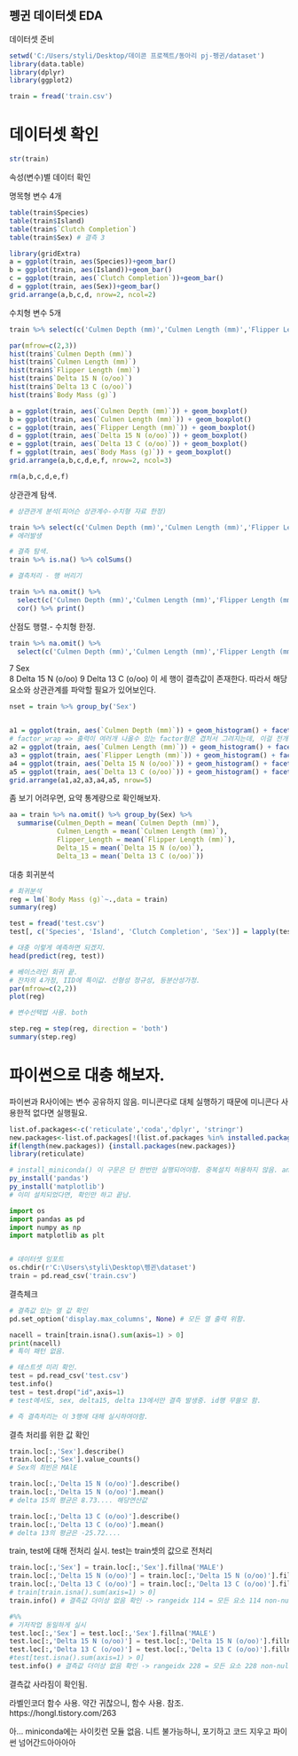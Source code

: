 ## 펭귄 데이터셋 EDA

데이터셋 준비

```r
setwd('C:/Users/styli/Desktop/데이콘 프로젝트/동아리 pj-펭귄/dataset')
library(data.table)
library(dplyr)
library(ggplot2)

train = fread('train.csv')
```

# 데이터셋 확인

```r
str(train)
```
속성(변수)별 데이터 확인

명목형 변수 4개
```r
table(train$Species)
table(train$Island)
table(train$`Clutch Completion`)
table(train$Sex) # 결측 3
```
```r
library(gridExtra)
a = ggplot(train, aes(Species))+geom_bar()
b = ggplot(train, aes(Island))+geom_bar()
c = ggplot(train, aes(`Clutch Completion`))+geom_bar()
d = ggplot(train, aes(Sex))+geom_bar()
grid.arrange(a,b,c,d, nrow=2, ncol=2)
```

수치형 변수 5개

```r
train %>% select(c('Culmen Depth (mm)','Culmen Length (mm)','Flipper Length (mm)','Delta 15 N (o/oo)','Delta 13 C (o/oo)','Body Mass (g)')) %>% summary()
```

```r
par(mfrow=c(2,3))
hist(train$`Culmen Depth (mm)`)
hist(train$`Culmen Length (mm)`)
hist(train$`Flipper Length (mm)`)
hist(train$`Delta 15 N (o/oo)`)
hist(train$`Delta 13 C (o/oo)`)
hist(train$`Body Mass (g)`)
```
```r
a = ggplot(train, aes(`Culmen Depth (mm)`)) + geom_boxplot()
b = ggplot(train, aes(`Culmen Length (mm)`)) + geom_boxplot()
c = ggplot(train, aes(`Flipper Length (mm)`)) + geom_boxplot()
d = ggplot(train, aes(`Delta 15 N (o/oo)`)) + geom_boxplot()
e = ggplot(train, aes(`Delta 13 C (o/oo)`)) + geom_boxplot()
f = ggplot(train, aes(`Body Mass (g)`)) + geom_boxplot()
grid.arrange(a,b,c,d,e,f, nrow=2, ncol=3)

rm(a,b,c,d,e,f)
```

상관관계 탐색.
```r

# 상관관게 분석(피어슨 상관계수-수치형 자료 한정)

train %>% select(c('Culmen Depth (mm)','Culmen Length (mm)','Flipper Length (mm)','Delta 15 N (o/oo)','Delta 13 C (o/oo)','Body Mass (g)')) %>% cor()
# 에러발생

# 결측 탐색.
train %>% is.na() %>% colSums()

# 결측처리 - 행 버리기

train %>% na.omit() %>% 
  select(c('Culmen Depth (mm)','Culmen Length (mm)','Flipper Length (mm)','Delta 15 N (o/oo)','Delta 13 C (o/oo)','Body Mass (g)')) %>% 
  cor() %>% print()

```
산점도 행렬.- 수치형 한정.
```r
train %>% na.omit() %>% 
  select(c('Culmen Depth (mm)','Culmen Length (mm)','Flipper Length (mm)','Delta 15 N (o/oo)','Delta 13 C (o/oo)','Body Mass (g)')) %>% plot()


```
 7   Sex              
 8   Delta 15 N (o/oo) 
 9   Delta 13 C (o/oo)
이 세 행이 결측값이 존재한다.
따라서 해당 요소와 상관관계를 파악할 필요가 있어보인다.
```r
nset = train %>% group_by('Sex')


a1 = ggplot(train, aes(`Culmen Depth (mm)`)) + geom_histogram() + facet_wrap(Sex~., ncol=3)
# factor_wrap => 출력이 여러개 나올수 있는 factor형은 겹처서 그려지는데, 이걸 전개해서 그리는것.
a2 = ggplot(train, aes(`Culmen Length (mm)`)) + geom_histogram() + facet_wrap(Sex~., ncol=3)
a3 = ggplot(train, aes(`Flipper Length (mm)`)) + geom_histogram() + facet_wrap(Sex~., ncol=3)
a4 = ggplot(train, aes(`Delta 15 N (o/oo)`)) + geom_histogram() + facet_wrap(Sex~., ncol=3)
a5 = ggplot(train, aes(`Delta 13 C (o/oo)`)) + geom_histogram() + facet_wrap(Sex~., ncol=3)
grid.arrange(a1,a2,a3,a4,a5, nrow=5)

```
좀 보기 어려우면, 요약 통계량으로 확인해보자.
```r
aa = train %>% na.omit() %>% group_by(Sex) %>% 
  summarise(Culmen_Depth = mean(`Culmen Depth (mm)`),
            Culmen_Length = mean(`Culmen Length (mm)`),
            Flipper_Length = mean(`Flipper Length (mm)`),
            Delta_15 = mean(`Delta 15 N (o/oo)`),
            Delta_13 = mean(`Delta 13 C (o/oo)`))

```





대충 회귀분석

```r
# 회귀분석
reg = lm(`Body Mass (g)`~.,data = train)
summary(reg)

test = fread('test.csv')
test[, c('Species', 'Island', 'Clutch Completion', 'Sex')] = lapply(test[ , c('Species', 'Island', 'Clutch Completion', 'Sex')], factor)

# 대충 이렇게 예측하면 되겠지.
head(predict(reg, test))

# 베이스라인 회귀 끝.
# 잔차의 4가정, IID에 특이값. 선형성 정규성, 등분산성가정.
par(mfrow=c(2,2))
plot(reg)

# 변수선택법 사용. both

step.reg = step(reg, direction = 'both')
summary(step.reg)

```



# 파이썬으로 대충 해보자.

파이썬과 R사이에는 변수 공유하지 않음. 미니콘다로 대체 실행하기 때문에
미니콘다 사용한적 없다면 실행필요.
```r
list.of.packages<-c('reticulate','coda','dplyr', 'stringr')
new.packages<-list.of.packages[!(list.of.packages %in% installed.packages()[,"Package"])]
if(length(new.packages)) {install.packages(new.packages)}
library(reticulate)

# install_miniconda() 이 구문은 단 한번만 실행되어야함. 중복설치 허용하지 않음. anaconda-spyder, pycharm 사용시 설치되었을 수도 있음.
py_install('pandas')
py_install('matplotlib')
# 이미 설치되었다면, 확인만 하고 끝남.
```



```python
import os
import pandas as pd
import numpy as np
import matplotlib as plt


# 데이터셋 임포트
os.chdir(r'C:\Users\styli\Desktop\펭귄\dataset')
train = pd.read_csv('train.csv')

```

결측체크

```python
# 결측값 있는 열 값 확인
pd.set_option('display.max_columns', None) # 모든 열 출력 위함.

nacell = train[train.isna().sum(axis=1) > 0]
print(nacell)
# 특이 패턴 없음.
```

```python
# 테스트셋 미리 확인.
test = pd.read_csv('test.csv')
test.info()
test = test.drop("id",axis=1)
# test에서도, sex, delta15, delta 13에서만 결측 발생중. id행 무쓸모 함.

# 즉 결측처리는 이 3행에 대해 실시하여야함.
```

결측 처리를 위한 값 확인
```python
train.loc[:,'Sex'].describe()
train.loc[:,'Sex'].value_counts()
# Sex의 최빈은 MAlE

train.loc[:,'Delta 15 N (o/oo)'].describe()
train.loc[:,'Delta 15 N (o/oo)'].mean()
# delta 15의 평균은 8.73.... 해당연산값

train.loc[:,'Delta 13 C (o/oo)'].describe()
train.loc[:,'Delta 13 C (o/oo)'].mean()
# delta 13의 평균은 -25.72....
```
train, test에 대해 전처리 실시. test는 train셋의 값으로 전처리
```python
train.loc[:,'Sex'] = train.loc[:,'Sex'].fillna('MALE')
train.loc[:,'Delta 15 N (o/oo)'] = train.loc[:,'Delta 15 N (o/oo)'].fillna(train.loc[:,'Delta 15 N (o/oo)'].mean())
train.loc[:,'Delta 13 C (o/oo)'] = train.loc[:,'Delta 13 C (o/oo)'].fillna(train.loc[:,'Delta 13 C (o/oo)'].mean())
# train[train.isna().sum(axis=1) > 0]
train.info() # 결측값 더이상 없음 확인 -> rangeidx 114 = 모든 요소 114 non-null으로 확인됨.

#%%
# 기저작업 동일하게 실시
test.loc[:,'Sex'] = test.loc[:,'Sex'].fillna('MALE')
test.loc[:,'Delta 15 N (o/oo)'] = test.loc[:,'Delta 15 N (o/oo)'].fillna(train.loc[:,'Delta 15 N (o/oo)'].mean())
test.loc[:,'Delta 13 C (o/oo)'] = test.loc[:,'Delta 13 C (o/oo)'].fillna(train.loc[:,'Delta 13 C (o/oo)'].mean())
#test[test.isna().sum(axis=1) > 0]
test.info() # 결측값 더이상 없음 확인 -> rangeidx 228 = 모든 요소 228 non-null으로 확인됨.
```
결측값 사라짐이 확인됨.

라벨인코더 함수 사용.
약간 귀찮으니, 함수 사용.
참조. https://hongl.tistory.com/263


아... miniconda에는 사이킷런 모듈 없음. 니트 불가능하니, 포기하고 코드 지우고 파이썬 넘어간드아아아아